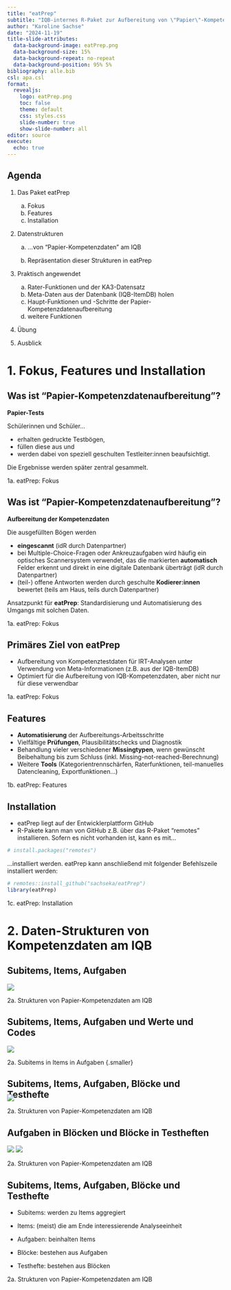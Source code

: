 ---
title: "eatPrep"
subtitle: "IQB-internes R-Paket zur Aufbereitung von \"Papier\"-Kompetenzdaten"
author: "Karoline Sachse"
date: "2024-11-19"
title-slide-attributes:
  data-background-image: eatPrep.png
  data-background-size: 15%
  data-background-repeat: no-repeat
  data-background-position: 95% 5%
bibliography: alle.bib
csl: apa.csl
format: 
  revealjs:
    logo: eatPrep.png
    toc: false
    theme: default
    css: styles.css
    slide-number: true
    show-slide-number: all        
editor: source
execute:
  echo: true
---

## Agenda {.smaller}

1.  Das Paket eatPrep

    a)  Fokus
    b)  Features
    c)  Installation

2.  Datenstrukturen

    a.  ...von "Papier-Kompetenzdaten" am IQB

    b.  Repräsentation dieser Strukturen in eatPrep

3.  Praktisch angewendet

    a)  Rater-Funktionen und der KA3-Datensatz
    b)  Meta-Daten aus der Datenbank (IQB-ItemDB) holen
    c)  Haupt-Funktionen und -Schritte der Papier-Kompetenzdatenaufbereitung
    d)  weitere Funktionen

4.  Übung

5.  Ausblick

# 1. Fokus, Features und Installation

## Was ist "Papier-Kompetenzdatenaufbereitung"? {.smaller}

**Papier-Tests**

Schülerinnen und Schüler...

-   erhalten gedruckte Testbögen,
-   füllen diese aus und
-   werden dabei von speziell geschulten Testleiter:innen beaufsichtigt.

Die Ergebnisse werden später zentral gesammelt.

::: footer
1a. eatPrep: Fokus
:::

## Was ist "Papier-Kompetenzdatenaufbereitung"? {.smaller}

**Aufbereitung der Kompetenzdaten**

Die ausgefüllten Bögen werden

-   **eingescannt** (idR durch Datenpartner)
-   bei Multiple-Choice-Fragen oder Ankreuzaufgaben wird häufig ein optisches Scannersystem verwendet, das die markierten **automatisch** Felder erkennt und direkt in eine digitale Datenbank überträgt (idR durch Datenpartner)
-   (teil-) offene Antworten werden durch geschulte **Kodierer:innen** bewertet (teils am Haus, teils durch Datenpartner)

Ansatzpunkt für **eatPrep**: Standardisierung und Automatisierung des Umgangs mit solchen Daten.

::: footer
1a. eatPrep: Fokus
:::

## Primäres Ziel von eatPrep {.smaller}

-   Aufbereitung von Kompetenztestdaten für IRT-Analysen unter Verwendung von Meta-Informationen (z.B. aus der IQB-ItemDB)
-   Optimiert für die Aufbereitung von IQB-Kompetenzdaten, aber nicht nur für diese verwendbar

::: footer
1a. eatPrep: Fokus
:::

## Features

-   **Automatisierung** der Aufbereitungs-Arbeitsschritte
-   Vielfältige **Prüfungen**, Plausibilitätschecks und Diagnostik
-   Behandlung vieler verschiedener **Missingtypen**, wenn gewünscht Beibehaltung bis zum Schluss (inkl. Missing-not-reached-Berechnung)
-   Weitere **Tools** (Kategorientrennschärfen, Raterfunktionen, teil-manuelles Datencleaning, Exportfunktionen…)

::: footer
1b. eatPrep: Features
:::

## Installation

-   eatPrep liegt auf der Entwicklerplattform GitHub
-   R-Pakete kann man von GitHub z.B. über das R-Paket "remotes" installieren. Sofern es nicht vorhanden ist, kann es mit...

```{r remotes}
# install.packages("remotes")

```

...installiert werden. eatPrep kann anschließend mit folgender Befehlszeile installiert werden:

```{r eatprep}
# remotes::install_github("sachseka/eatPrep")
library(eatPrep)
```

::: footer
1c. eatPrep: Installation
:::

# 2. Daten-Strukturen von Kompetenzdaten am IQB

## Subitems, Items, Aufgaben {.smaller}

![](pics/cyclehire4.jpg){fig-width="60%" fig-align="center"}

::: footer
2a. Strukturen von Papier-Kompetenzdaten am IQB
:::

## Subitems, Items, Aufgaben und Werte und Codes {.smaller}

![](pics/cyclehire1.jpg){fig-width="60%" fig-align="center"}

::: footer
2a. Subitems in Items in Aufgaben {.smaller}
:::

## Subitems, Items, Aufgaben, Blöcke und Testhefte {.smaller}

::: {style="margin-top: -30px;"}
![](pics/structure.jpg){fig-width="60%" fig-align="center"}
:::

::: footer
2a. Strukturen von Papier-Kompetenzdaten am IQB
:::

## Aufgaben in Blöcken und Blöcke in Testheften {.smaller}

<img src="pics/ainb.jpg"/> <img src="pics/bint.jpg"/>

::: footer
2a. Strukturen von Papier-Kompetenzdaten am IQB
:::

## Subitems, Items, Aufgaben, Blöcke und Testhefte {.smaller}

-   Subitems: werden zu Items aggregiert

-   Items: (meist) die am Ende interessierende Analyseeinheit

-   Aufgaben: beinhalten Items

-   Blöcke: bestehen aus Aufgaben

-   Testhefte: bestehen aus Blöcken

::: footer
2a. Strukturen von Papier-Kompetenzdaten am IQB
:::



<!-- ## Vorstellungsrunde -->

<!-- 30 Sekunden pro Person: -->

<!-- -   Name -->

<!-- -   Projekt -->

<!-- -   Habt ihr schon mal selbst Kompetenzdaten (Papier) aufbereitet? -->

<!-- -   Wenn ja, händisch oder mit eatPrep? -->
